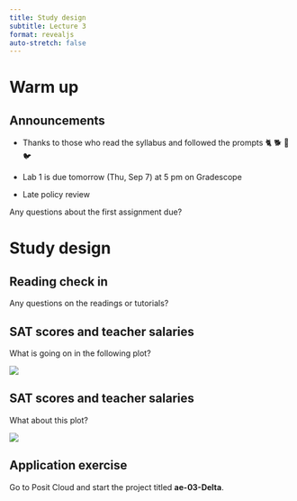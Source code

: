 ```yaml
---
title: Study design
subtitle: Lecture 3
format: revealjs
auto-stretch: false
---
```


# Warm up

## Announcements

-   Thanks to those who read the syllabus and followed the prompts 🐈 🐕 🐍 🐦

-   Lab 1 is due tomorrow (Thu, Sep 7) at 5 pm on Gradescope

-   Late policy review

::: task
Any questions about the first assignment due?
:::

# Study design

## Reading check in

::: task
Any questions on the readings or tutorials?
:::

## SAT scores and teacher salaries

::: task
What is going on in the following plot?
:::

![](images/fig-sat1-1.png){fig-align="center"}

## SAT scores and teacher salaries

::: task
What about this plot?
:::

![](images/fig-sat2-1.png){fig-align="center"}

## Application exercise

Go to Posit Cloud and start the project titled **ae-03-Delta**.
